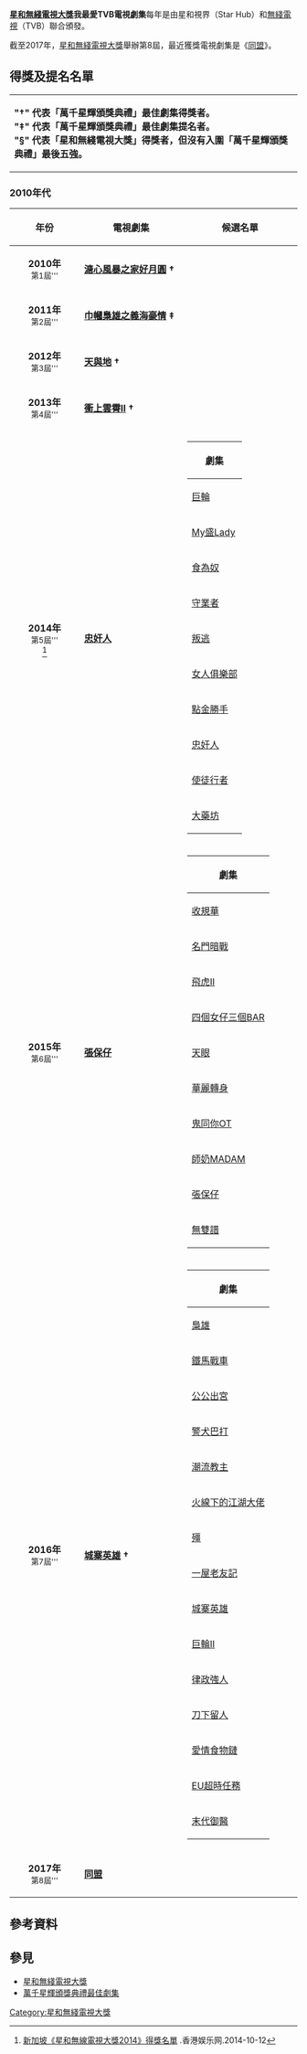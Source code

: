 {{Infobox award
| name         = [[星和無綫電視大獎|星和無綫電視大獎]]<br>我最愛TVB電視劇集<br/><font size="-1">{{lang|en|StarHub TVB Awards for<br>My Favourite TVB Drama}}</font>
| description  = 我最愛TVB電視劇集
| presenter    = [[電視廣播有限公司|電視廣播有限公司]]、星和視界(Star Hub)
| country      = [[香港|香港]]、[[新加坡|新加坡]]
| year         = 2010 
| holder       = ''[[同盟|同盟]]'' (2017)
}}

'''[[星和無綫電視大獎|星和無綫電視大獎]]我最愛TVB電視劇集'''每年是由星和視界（Star Hub）和[[無綫電視|無綫電視]]（TVB）聯合頒發。


截至2017年，[[星和無綫電視大獎|星和無綫電視大獎]]舉辦第8屆，最近獲獎電視劇集是《[[同盟|同盟]]》。

==得獎及提名名單==
{|
|- valign ="top"
|
'''"†" 代表「萬千星輝頒獎典禮」最佳劇集得獎者。'''<BR>'''"‡" 代表「萬千星輝頒獎典禮」最佳劇集提名者。'''<BR>'''"§" 代表「星和無綫電視大獎」得獎者，但沒有入圍「萬千星輝頒獎典禮」最後五強。'''
|}

===2010年代===
{| class="wikitable" style="text-align: left"
|-
!width=140|'''年份'''
!width=240|'''電視劇集'''
!width=240|'''候選名單'''
|-
| style="text-align:center" | '''2010年'''<br /><small>第1屆'''</small><br> 
| '''[[溏心風暴之家好月圓|溏心風暴之家好月圓]] †'''||
|-
| style="text-align:center" | '''2011年'''<br /><small>第2屆'''</small><br> 
| '''[[巾幗梟雄之義海豪情|巾幗梟雄之義海豪情]] ‡'''||
|-
| style="text-align:center" | '''2012年'''<br /><small>第3屆'''</small><br> 
| '''[[天與地_(無綫電視劇)|天與地]] †'''||
|-
| style="text-align:center" | '''2013年'''<br /><small>第4屆'''</small><br>  
| '''[[衝上雲霄II|衝上雲霄II]] †'''||
|-
| style="text-align:center" | '''2014年'''<br /><small>第5屆'''</small><br><ref>[http://www.yule.hk/zongyi/677.html 新加坡《星和無線電視大獎2014》得獎名單] {{Wayback|url=http://www.yule.hk/zongyi/677.html |date=20201128225545 }}.香港娱乐网.2014-10-12</ref>
| '''[[忠奸人_(電視劇)|忠奸人]]'''
|{{hideH|2014年}}
{| class="wikitable"
|-
! 劇集
|-
| [[巨輪|巨輪]]
|- 
| [[My盛Lady|My盛Lady]]
|-
| [[食為奴|食為奴]]
|-
| [[守業者|守業者]]
|-
| [[叛逃_(電視劇)|叛逃]]
|-
| [[女人俱樂部|女人俱樂部]]
|- 
| [[點金勝手|點金勝手]]
|- 
| [[忠奸人_(電視劇)|忠奸人]]
|-
| [[使徒行者|使徒行者]]
|-
| [[大藥坊|大藥坊]]
|}
{{hideF}}
|-
| style="text-align:center" | '''2015年'''<br /><small>第6屆'''
|'''[[張保仔_(2015年電視劇)|張保仔]]'''
|{{hideH|2015年}}
{| class="wikitable"
|-
! 劇集
|-
| [[收規華|收規華]]
|-
| [[名門暗戰|名門暗戰]]
|-
| [[飛虎II|飛虎II]]
|-
| [[四個女仔三個BAR|四個女仔三個BAR]]
|-
| [[天眼_(無綫電視劇)|天眼]]
|-
| [[華麗轉身|華麗轉身]]
|-
| [[鬼同你OT|鬼同你OT]]
|-
| [[師奶MADAM|師奶MADAM]]
|- 
| [[張保仔_(2015年電視劇)|張保仔]]
|-
| [[無雙譜|無雙譜]]
|}
{{hideF}}
|-
| style="text-align:center" | '''2016年'''<br /><small>第7屆'''
| '''[[城寨英雄|城寨英雄]] †'''
|{{hideH|2016年}}
{| class="wikitable"
|-
! 劇集
|-
| [[梟雄|梟雄]]
|-
| [[鐵馬戰車|鐵馬戰車]]
|-
| [[公公出宮|公公出宮]]
|-
| [[警犬巴打|警犬巴打]]
|-
| [[潮流教主|潮流教主]]
|-
| [[火線下的江湖大佬|火線下的江湖大佬]]
|-
| [[殭|殭]]
|-
| [[一屋老友記|一屋老友記]]
|- 
| [[城寨英雄|城寨英雄]] 
|-
| [[巨輪II|巨輪II]]
|-
| [[律政強人|律政強人]]
|-
| [[刀下留人|刀下留人]]
|-
| [[愛情食物鏈|愛情食物鏈]]
|-
| [[EU超時任務|EU超時任務]]
|-
| [[末代御醫|末代御醫]]
|}
{{hideF}}
|-
| style="text-align:center" | '''2017年'''<br /><small>第8屆'''
| '''[[同盟|同盟]]'''
|
|}

==參考資料==
{{reflist}}

==參見==
*[[星和無綫電視大獎|星和無綫電視大獎]]
*[[萬千星輝頒獎典禮最佳劇集|萬千星輝頒獎典禮最佳劇集]]
{{星和無綫電視大獎我最愛TVB電視劇集}}
[[Category:星和無綫電視大獎|Category:星和無綫電視大獎]]